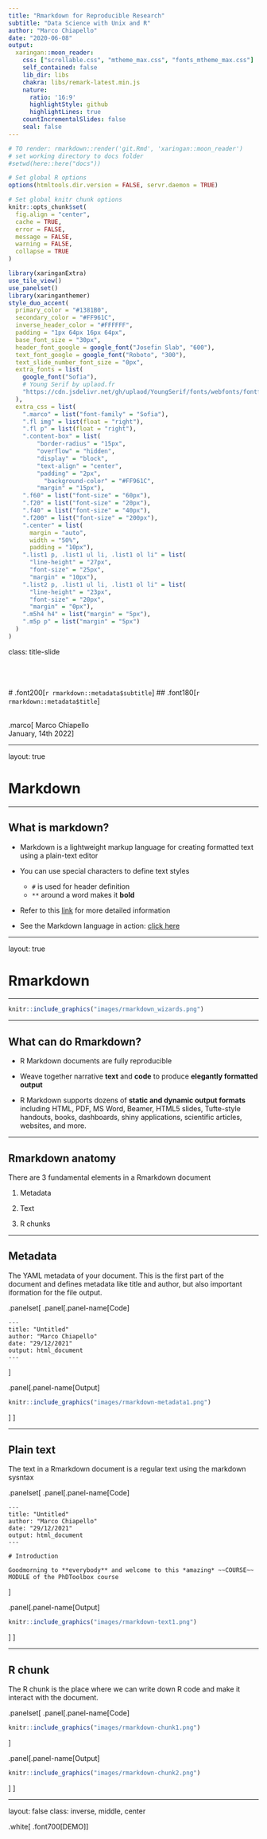 ```yaml
---
title: "Rmarkdown for Reproducible Research"
subtitle: "Data Science with Unix and R"
author: "Marco Chiapello"
date: "2020-06-08"
output:
  xaringan::moon_reader:
    css: ["scrollable.css", "mtheme_max.css", "fonts_mtheme_max.css"]
    self_contained: false
    lib_dir: libs
    chakra: libs/remark-latest.min.js
    nature:
      ratio: '16:9'
      highlightStyle: github
      highlightLines: true
    countIncrementalSlides: false
    seal: false  
---
```


```r
# TO render: rmarkdown::render('git.Rmd', 'xaringan::moon_reader')
# set working directory to docs folder
#setwd(here::here("docs"))

# Set global R options
options(htmltools.dir.version = FALSE, servr.daemon = TRUE)

# Set global knitr chunk options
knitr::opts_chunk$set(
  fig.align = "center", 
  cache = TRUE,
  error = FALSE,
  message = FALSE, 
  warning = FALSE, 
  collapse = TRUE 
)

library(xaringanExtra)
use_tile_view() 
use_panelset()
library(xaringanthemer)
style_duo_accent(
  primary_color = "#1381B0",
  secondary_color = "#FF961C",
  inverse_header_color = "#FFFFFF",
  padding = "1px 64px 16px 64px",
  base_font_size = "30px",
  header_font_google = google_font("Josefin Slab", "600"),
  text_font_google = google_font("Roboto", "300"),
  text_slide_number_font_size = "0px",
  extra_fonts = list(
    google_font("Sofia"),
    # Young Serif by uplaod.fr
    "https://cdn.jsdelivr.net/gh/uplaod/YoungSerif/fonts/webfonts/fontface.css"
  ),
  extra_css = list(
    ".marco" = list("font-family" = "Sofia"),
    ".fl img" = list(float = "right"),
    ".fl p" = list(float = "right"),
    ".content-box" = list(
        "border-radius" = "15px",
        "overflow" = "hidden",
        "display" = "block",
        "text-align" = "center",
        "padding" = "2px",
	      "background-color" = "#FF961C",
        "margin" = "15px"),
    ".f60" = list("font-size" = "60px"),
    ".f20" = list("font-size" = "20px"),
    ".f40" = list("font-size" = "40px"),
    ".f200" = list("font-size" = "200px"), 
    ".center" = list(
      margin = "auto",
      width = "50%",
      padding = "10px"),
    ".list1 p, .list1 ul li, .list1 ol li" = list(
      "line-height" = "27px",
      "font-size" = "25px",
      "margin" = "10px"),
    ".list2 p, .list1 ul li, .list1 ol li" = list(
      "line-height" = "23px",
      "font-size" = "20px",
      "margin" = "0px"),
    ".m5h4 h4" = list("margin" = "5px"),
    ".m5p p" = list("margin" = "5px")
  )
)
```

class: title-slide   



<br><br><br>
# .font200[`r rmarkdown::metadata$subtitle`]
## .font180[`r rmarkdown::metadata$title`]

<br>
.marco[
Marco Chiapello
<br>
January, 14th 2022
]

---

layout: true

# Markdown

---

## What is markdown? 

- Markdown is a lightweight markup language for creating formatted text using a plain-text editor

- You can use special characters to define text styles    
  - `#` is used for header definition    
  - `**` around a word makes it **bold**

- Refer to this [link](https://www.markdownguide.org/cheat-sheet/) for more detailed information

- See the Markdown language in action: [click here](https://markdown-it.github.io/)

---

layout: true

# Rmarkdown

---

```r
knitr::include_graphics("images/rmarkdown_wizards.png")
```

---

## What can do Rmarkdown? 

- R Markdown documents are fully reproducible

- Weave together narrative **text** and **code** to produce **elegantly formatted output**

- R Markdown supports dozens of **static and dynamic output formats** including HTML, PDF, MS Word, Beamer, HTML5 slides, Tufte-style handouts, books, dashboards, shiny applications, scientific articles, websites, and more. 


---

## Rmarkdown anatomy

There are 3 fundamental elements in a Rmarkdown document

1. Metadata

1. Text

1. R chunks

---

## Metadata

The YAML metadata of your document. This is the first part of the document and defines metadata like title and author, but also important iformation for the file output.

.panelset[
.panel[.panel-name[Code]

```
---
title: "Untitled"
author: "Marco Chiapello"
date: "29/12/2021"
output: html_document
---
```
]

.panel[.panel-name[Output]

```r
knitr::include_graphics("images/rmarkdown-metadata1.png")

```
]
]

---

## Plain text

The text in a Rmarkdown document is a regular text using the markdown sysntax

.panelset[
.panel[.panel-name[Code]

```
---
title: "Untitled"
author: "Marco Chiapello"
date: "29/12/2021"
output: html_document
---

# Introduction

Goodmorning to **everybody** and welcome to this *amazing* ~~COURSE~~ MODULE of the PhDToolbox course

```

]

.panel[.panel-name[Output]

```r
knitr::include_graphics("images/rmarkdown-text1.png")

```
]
]

---

## R chunk

The R chunk is the place where we can write down R code and make it interact with the document.

.panelset[
.panel[.panel-name[Code]

```r
knitr::include_graphics("images/rmarkdown-chunk1.png")
```

]

.panel[.panel-name[Output]

```r
knitr::include_graphics("images/rmarkdown-chunk2.png")
```

]
]

---
layout: false
class: inverse, middle, center

.white[
.font700[DEMO]
]
